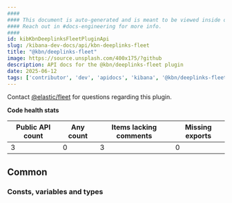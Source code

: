 ```yaml
---
####
#### This document is auto-generated and is meant to be viewed inside our experimental, new docs system.
#### Reach out in #docs-engineering for more info.
####
id: kibKbnDeeplinksFleetPluginApi
slug: /kibana-dev-docs/api/kbn-deeplinks-fleet
title: "@kbn/deeplinks-fleet"
image: https://source.unsplash.com/400x175/?github
description: API docs for the @kbn/deeplinks-fleet plugin
date: 2025-06-12
tags: ['contributor', 'dev', 'apidocs', 'kibana', '@kbn/deeplinks-fleet']
---
```




Contact [@elastic/fleet](https://github.com/orgs/elastic/teams/fleet) for questions regarding this plugin.

**Code health stats**

| Public API count  | Any count | Items lacking comments | Missing exports |
|-------------------|-----------|------------------------|-----------------|
| 3 | 0 | 3 | 0 |

## Common

### Consts, variables and types
<DocDefinitionList data={kbnDeeplinksFleetObj.common.misc}/>

